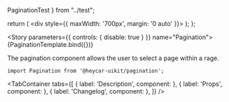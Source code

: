 
  PaginationTest
} from "../test";

<!-- Meta -->

<Meta title="Components/Pagination" component={Pagination} />

  return (
    <div style={{ maxWidth: '700px', margin: '0 auto' }}>
      <PaginationTest />
    </div>
  );
};

<!-- Canvas -->

<Story parameters={{ controls: { disable: true } }} name="Pagination">
  {PaginationTemplate.bind({})}
</Story>

<!-- Docs -->

<ComponentHeader
  name="Pagination"
  version={version}
  stage={3}
  design="https://www.figma.com/file/rrvkvQEoVTOHa7MzyKSaoz/OTP-Global-Design-System?node-id=2073%3A48211"
/>

The pagination component allows the user to select a page within a rage.

```tsx
import Pagination from '@heycar-uikit/pagination';
```

<!-- Description -->

<TabContainer
  tabs={[
    { label: 'Description', component: <Description /> },
    { label: 'Props', component: <Props of={Pagination} /> },
    { label: 'Changelog', component: <Changelog /> },
  ]}
/>
